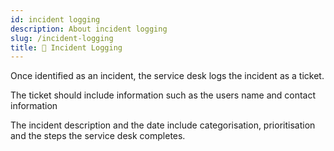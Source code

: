 ```yaml
---
id: incident logging
description: About incident logging
slug: /incident-logging
title: 📁 Incident Logging
---
```


<p className="grey">Once identified as an incident, the service desk logs the incident as a ticket.</p>

The ticket should include information such as the users name and contact information

The incident description and the date include categorisation, prioritisation and the steps the service desk completes.

